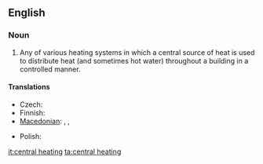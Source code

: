 ==English==

===Noun===
{{wikipedia}}
{{en-noun|sg=[[central]] [[heating]]|-}}

# Any of various heating systems in which a central source of heat is used to distribute heat (and sometimes hot water) throughout a building in a controlled manner.

====Translations====
{{trans-top|heating system}}
* Czech: {{t-|cs|ústřední topení|n}}
* Finnish: {{t-|fi|keskuslämmitys}}
* [[Macedonian]]: {{t|mk|парно|n|tr=párno}},  {{t|mk|парно греење|n|tr=párno gréenje}},  {{t|mk|централно греење|n|tr=céntralno gréenje}}
{{trans-mid}}
* Polish: {{t-|pl|centralne ogrzewanie|n}}
{{trans-bottom}}

[[it:central heating]]
[[ta:central heating]]